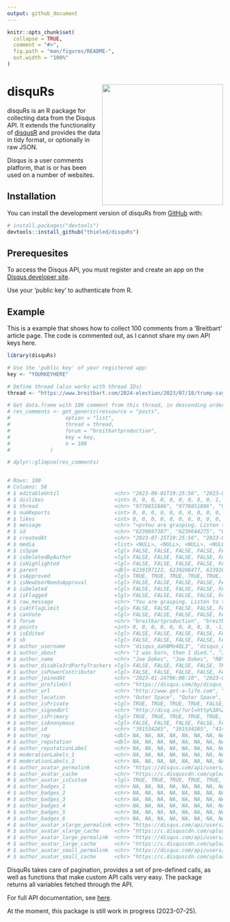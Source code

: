 ```yaml
---
output: github_document
---
```


<!-- README.md is generated from README.Rmd. Please edit that file -->

```r
knitr::opts_chunk$set(
  collapse = TRUE,
  comment = "#>",
  fig.path = "man/figures/README-",
  out.width = "100%"
)
```

# disquRs <img src="man/figures/logo.png" align="right" height="282" />

<!-- badges: start -->
<!-- badges: end -->

disquRs is an R package for collecting data from the Disqus API. It extends the functionality of [disqusR](https://github.com/JanMarvin/disqusR) and provides the data in tidy format, or optionally in raw JSON.

Disqus is a user comments platform, that is or has been used on a number of websites.

## Installation

You can install the development version of disquRs from [GitHub](https://github.com/) with:

``` r
# install.packages("devtools")
devtools::install_github("thieled/disquRs")
```

## Prerequesites

To access the Disqus API, you must register and create an app on the [Disqus developer site](https://disqus.com/api/applications/).

Use your 'public key' to authenticate from R.


## Example

This is a example that shows how to collect 100 comments from a 'Breitbart' article page. 
The code is commented out, as I cannot share my own API keys here.

```r
library(disquRs)

# Use the 'public key' of your registered app:
key <- "YOURKEYHERE"

# Define thread (also works with thread IDs) 
thread <- "https://www.breitbart.com/2024-election/2023/07/18/trump-says-deranged-special-counsel-told-him-hes-a-target-in-january-6-probe/"

# Get data.frame with 100 comment from this thread, in descending order. To get all, set n=Inf.
# res_comments <- get_generic(ressource = "posts",
#                  option = "list",
#                  thread = thread, 
#                  forum = "breitbartproduction",
#                  key = key,
#                  n = 100
#             )

# dplyr::glimpse(res_comments)


# Rows: 100
# Columns: 58
# $ editableUntil                  <chr> "2023-08-01T19:25:56", "2023-08-01T18:15:09", "2023-08-01T16:56:21", "202…
# $ dislikes                       <int> 0, 0, 0, 0, 0, 0, 0, 0, 0, 1, 0, 1, 0, 0, 0, 0, 0, 1, 0, 0, 0, 0, 0, 0, 0…
# $ thread                         <chr> "9778851886", "9778851886", "9778851886", "9778851886", "9778851886", "97…
# $ numReports                     <int> 0, 0, 0, 0, 0, 0, 0, 0, 0, 0, 0, 0, 0, 0, 0, 0, 0, 0, 0, 0, 0, 0, 0, 0, 0…
# $ likes                          <int> 0, 0, 0, 0, 0, 0, 0, 0, 0, 0, 0, 0, 0, 0, 0, 0, 0, 0, 0, 0, 0, 0, 0, 0, 0…
# $ message                        <chr> "<p>You are grasping. Listen to the recording - it is available in full, …
# $ id                             <chr> "6239697387", "6239644275", "6239583167", "6239574509", "6239265529", "62…
# $ createdAt                      <chr> "2023-07-25T19:25:56", "2023-07-25T18:15:09", "2023-07-25T16:56:21", "202…
# $ media                          <list> <NULL>, <NULL>, <NULL>, <NULL>, <NULL>, <NULL>, <NULL>, <NULL>, <NULL>, …
# $ isSpam                         <lgl> FALSE, FALSE, FALSE, FALSE, FALSE, FALSE, FALSE, FALSE, FALSE, FALSE, FAL…
# $ isDeletedByAuthor              <lgl> FALSE, FALSE, FALSE, FALSE, FALSE, FALSE, FALSE, FALSE, FALSE, FALSE, FAL…
# $ isHighlighted                  <lgl> FALSE, FALSE, FALSE, FALSE, FALSE, FALSE, FALSE, FALSE, FALSE, FALSE, FAL…
# $ parent                         <dbl> 6239197122, 6239208477, 6239265529, 6239213261, 6238697408, 6239214319, 6…
# $ isApproved                     <lgl> TRUE, TRUE, TRUE, TRUE, TRUE, TRUE, TRUE, TRUE, TRUE, TRUE, TRUE, TRUE, T…
# $ isNewUserNeedsApproval         <lgl> FALSE, FALSE, FALSE, FALSE, FALSE, FALSE, FALSE, FALSE, FALSE, FALSE, FAL…
# $ isDeleted                      <lgl> FALSE, FALSE, FALSE, FALSE, FALSE, FALSE, FALSE, FALSE, FALSE, FALSE, FAL…
# $ isFlagged                      <lgl> FALSE, FALSE, FALSE, FALSE, FALSE, FALSE, FALSE, FALSE, FALSE, FALSE, FAL…
# $ raw_message                    <chr> "You are grasping. Listen to the recording - it is available in full, and…
# $ isAtFlagLimit                  <lgl> FALSE, FALSE, FALSE, FALSE, FALSE, FALSE, FALSE, FALSE, FALSE, FALSE, FAL…
# $ canVote                        <lgl> FALSE, FALSE, FALSE, FALSE, FALSE, FALSE, FALSE, FALSE, FALSE, FALSE, FAL…
# $ forum                          <chr> "breitbartproduction", "breitbartproduction", "breitbartproduction", "bre…
# $ points                         <int> 0, 0, 0, 0, 0, 0, 0, 0, 0, -1, 0, -1, 0, 0, 0, 0, 0, -1, 0, 0, 0, 0, 0, 0…
# $ isEdited                       <lgl> FALSE, FALSE, FALSE, FALSE, FALSE, FALSE, FALSE, FALSE, FALSE, FALSE, TRU…
# $ sb                             <lgl> FALSE, FALSE, FALSE, FALSE, FALSE, FALSE, FALSE, FALSE, FALSE, FALSE, FAL…
# $ author_username                <chr> "disqus_dahBMo4QL3", "disqus_dahBMo4QL3", "mr2017", "disqus_dahBMo4QL3", …
# $ author_about                   <chr> "I was born, then I died.", "I was born, then I died.", "", "I was born, …
# $ author_name                    <chr> "Joe Dokes", "Joe Dokes", "RB", "Joe Dokes", "threehundredthousand", "jas…
# $ author_disable3rdPartyTrackers <lgl> FALSE, FALSE, FALSE, FALSE, TRUE, FALSE, FALSE, FALSE, TRUE, TRUE, TRUE, …
# $ author_isPowerContributor      <lgl> FALSE, FALSE, FALSE, FALSE, FALSE, FALSE, FALSE, FALSE, FALSE, FALSE, FAL…
# $ author_joinedAt                <chr> "2023-01-24T06:08:10", "2023-01-24T06:08:10", "2013-01-16T17:22:15", "202…
# $ author_profileUrl              <chr> "https://disqus.com/by/disqus_dahBMo4QL3/", "https://disqus.com/by/disqus…
# $ author_url                     <chr> "http://www.get-a-life.com", "http://www.get-a-life.com", "", "http://www…
# $ author_location                <chr> "Outer Space", "Outer Space", "", "Outer Space", "In England's green & pl…
# $ author_isPrivate               <lgl> TRUE, TRUE, TRUE, TRUE, FALSE, FALSE, FALSE, FALSE, TRUE, TRUE, TRUE, TRU…
# $ author_signedUrl               <chr> "http://disq.us/?url=http%3A%2F%2Fwww.get-a-life.com&key=0-rLdFB2uFWAK7e0…
# $ author_isPrimary               <lgl> TRUE, TRUE, TRUE, TRUE, TRUE, TRUE, TRUE, TRUE, TRUE, TRUE, TRUE, TRUE, T…
# $ author_isAnonymous             <lgl> FALSE, FALSE, FALSE, FALSE, FALSE, FALSE, FALSE, FALSE, FALSE, FALSE, FAL…
# $ author_id                      <chr> "391534285", "391534285", "41404468", "391534285", "51704110", "387897208…
# $ author_rep                     <dbl> NA, NA, NA, NA, NA, NA, NA, NA, NA, NA, NA, NA, NA, NA, NA, NA, NA, NA, N…
# $ author_reputation              <dbl> NA, NA, NA, NA, NA, NA, NA, NA, NA, NA, NA, NA, NA, NA, NA, NA, NA, NA, N…
# $ author_reputationLabel         <chr> NA, NA, NA, NA, NA, NA, NA, NA, NA, NA, NA, NA, NA, NA, NA, NA, NA, NA, N…
# $ moderationLabels_1             <chr> NA, NA, NA, NA, NA, NA, NA, NA, NA, "badWords", NA, NA, NA, NA, NA, NA, N…
# $ moderationLabels_2             <chr> NA, NA, NA, NA, NA, NA, NA, NA, NA, NA, NA, NA, NA, NA, NA, NA, NA, NA, N…
# $ author_avatar_permalink        <chr> "https://disqus.com/api/users/avatars/disqus_dahBMo4QL3.jpg", "https://di…
# $ author_avatar_cache            <chr> "https://c.disquscdn.com/uploads/users/39153/4285/avatar92.jpg?1683400498…
# $ author_avatar_isCustom         <lgl> TRUE, TRUE, TRUE, TRUE, TRUE, TRUE, TRUE, TRUE, TRUE, TRUE, TRUE, TRUE, T…
# $ author_badges_1                <chr> NA, NA, NA, NA, NA, NA, NA, NA, NA, NA, NA, NA, NA, NA, NA, NA, NA, NA, N…
# $ author_badges_2                <chr> NA, NA, NA, NA, NA, NA, NA, NA, NA, NA, NA, NA, NA, NA, NA, NA, NA, NA, N…
# $ author_badges_3                <chr> NA, NA, NA, NA, NA, NA, NA, NA, NA, NA, NA, NA, NA, NA, NA, NA, NA, NA, N…
# $ author_badges_4                <chr> NA, NA, NA, NA, NA, NA, NA, NA, NA, NA, NA, NA, NA, NA, NA, NA, NA, NA, N…
# $ author_badges_5                <chr> NA, NA, NA, NA, NA, NA, NA, NA, NA, NA, NA, NA, NA, NA, NA, NA, NA, NA, N…
# $ author_badges_6                <chr> NA, NA, NA, NA, NA, NA, NA, NA, NA, NA, NA, NA, NA, NA, NA, NA, NA, NA, N…
# $ author_avatar_xlarge_permalink <chr> "https://disqus.com/api/users/avatars/disqus_dahBMo4QL3.jpg", "https://di…
# $ author_avatar_xlarge_cache     <chr> "https://c.disquscdn.com/uploads/users/39153/4285/avatar200.jpg?168340049…
# $ author_avatar_large_permalink  <chr> "https://disqus.com/api/users/avatars/disqus_dahBMo4QL3.jpg", "https://di…
# $ author_avatar_large_cache      <chr> "https://c.disquscdn.com/uploads/users/39153/4285/avatar92.jpg?1683400498…
# $ author_avatar_small_permalink  <chr> "https://disqus.com/api/users/avatars/disqus_dahBMo4QL3.jpg", "https://di…
# $ author_avatar_small_cache      <chr> "https://c.disquscdn.com/uploads/users/39153/4285/avatar32.jpg?1683400498…

```

DisquRs takes care of pagination, provides a set of pre-defined calls, as well as functions that make custom API calls very easy. The package returns all variables fetched through the API.

For full API documentation, see [here](https://disqus.com/api/docs/).



At the moment, this package is still work in progress (2023-07-25).

